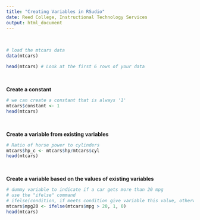 ```yaml
---
title: "Creating Variables in RSudio"
date: Reed College, Instructional Technology Services
output: html_document
---
```

<br />          
```r
# load the mtcars data
data(mtcars)
```

```r
head(mtcars) # Look at the first 6 rows of your data 
```
<br />    

**Create a constant** 
```r
# we can create a constant that is always '1' 
mtcars$constant <- 1 
head(mtcars)
```
<br />    

**Create a variable from existing variables** 
```r
# Ratio of horse power to cylinders
mtcars$hp_c <- mtcars$hp/mtcars$cyl
head(mtcars)
```
<br />    

**Create a variable based on the values of existing variables** 
```r
# dummy variable to indicate if a car gets more than 20 mpg
# use the "ifelse" command
# ifelse(condition, if meets condition give variable this value, otherwise give variable this value)
mtcars$mpg20 <- ifelse(mtcars$mpg > 20, 1, 0)
head(mtcars)
```



